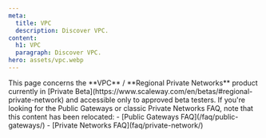```yaml
---
meta:
  title: VPC 
  description: Discover VPC. 
content:
  h1: VPC 
  paragraph: Discover VPC.
hero: assets/vpc.webp
---
```


<Message type="note">
  This page concerns the **VPC** / **Regional Private Networks** product currently in [Private Beta](https://www.scaleway.com/en/betas/#regional-private-network) and accessible only to approved beta testers. If you're looking for the Public Gateways or classic Private Networks FAQ, note that this content has been relocated:
  - [Public Gateways FAQ](/faq/public-gateways/)
  - [Private Networks FAQ](faq/private-network/)
</Message>